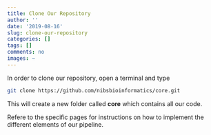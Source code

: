 ```yaml
---
title: Clone Our Repository
author: ''
date: '2019-08-16'
slug: clone-our-repository
categories: []
tags: []
comments: no
images: ~
---
```



In order to clone our repository, open a terminal and type

```bash
git clone https://github.com/nibsbioinformatics/core.git
```

This will create a new folder called **core** which contains all our code.

Refere to the specific pages for instructions on how to implement the different elements of our pipeline.